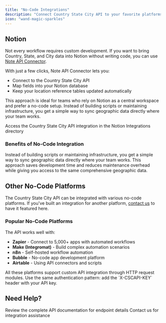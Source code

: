 ```yaml
---
title: "No-Code Integrations"
description: "Connect Country State City API to your favorite platforms without writing code"
icon: "wand-magic-sparkles"
---
```


## Notion

Not every workflow requires custom development. If you want to bring Country, State, and City data into Notion without writing code, you can use [Note API Connector](https://noteapiconnector.com).

With just a few clicks, Note API Connector lets you:

- Connect to the Country State City API
- Map fields into your Notion database
- Keep your location reference tables updated automatically

This approach is ideal for teams who rely on Notion as a central workspace and prefer a no-code setup. Instead of building scripts or maintaining infrastructure, you get a simple way to sync geographic data directly where your team works.

<Card title="View Integration" icon="notebook" href="https://noteapiconnector.com/notion-integrations/geocoding">
  Access the Country State City API integration in the Notion Integrations directory
</Card>

### Benefits of No-Code Integration

<Note>
Instead of building scripts or maintaining infrastructure, you get a simple way to sync geographic data directly where your team works. This approach saves development time and reduces maintenance overhead while giving you access to the same comprehensive geographic data.
</Note>

## Other No-Code Platforms

The Country State City API can be integrated with various no-code platforms. If you've built an integration for another platform, [contact us](mailto:api@countrystatecity.in) to have it featured here.

### Popular No-Code Platforms

The API works well with:
- **Zapier** - Connect to 5,000+ apps with automated workflows
- **Make (Integromat)** - Build complex automation scenarios
- **n8n** - Self-hosted workflow automation
- **Bubble** - No-code app development platform
- **Airtable** - Using API connectors and scripts

<Tip>
All these platforms support custom API integration through HTTP request modules. Use the same authentication pattern: add the `X-CSCAPI-KEY` header with your API key.
</Tip>

## Need Help?

<CardGroup cols={2}>
<Card title="API Documentation" icon="book" href="/api/introduction">
  Review the complete API documentation for endpoint details
</Card>

<Card title="Get Support" icon="envelope" href="mailto:api@countrystatecity.in">
  Contact us for integration assistance
</Card>
</CardGroup>
